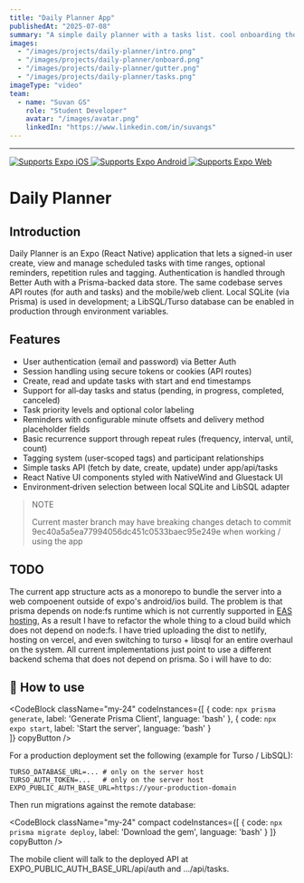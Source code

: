 ```yaml
---
title: "Daily Planner App"
publishedAt: "2025-07-08"
summary: "A simple daily planner with a tasks list. cool onboarding tho. WIP"
images:
  - "/images/projects/daily-planner/intro.png"
  - "/images/projects/daily-planner/onboard.png"
  - "/images/projects/daily-planner/gutter.png"
  - "/images/projects/daily-planner/tasks.png"
imageType: "video"
team:
  - name: "Suvan GS"
    role: "Student Developer"
    avatar: "/images/avatar.png"
    linkedIn: "https://www.linkedin.com/in/suvangs"
---
```

<Media
  src="https://youtu.be/2Y4Ov-cDdjA"
  aspectRatio="16/9"
  radius="xl"
/>

---

<p>
  <a href="https://itunes.apple.com/app/apple-store/id982107779">
    <img alt="Supports Expo iOS" longdesc="Supports Expo iOS" src="https://img.shields.io/badge/iOS-4630EB.svg?style=flat-square&logo=APPLE&labelColor=999999&logoColor=fff" />
  </a>
  <a href="https://play.google.com/store/apps/details?id=host.exp.exponent&referrer=blankexample">
    <img alt="Supports Expo Android" longdesc="Supports Expo Android" src="https://img.shields.io/badge/Android-4630EB.svg?style=flat-square&logo=ANDROID&labelColor=A4C639&logoColor=fff" />
  </a>
  <a href="https://docs.expo.dev/workflow/web/">
    <img alt="Supports Expo Web" longdesc="Supports Expo Web" src="https://img.shields.io/badge/web-4630EB.svg?style=flat-square&logo=GOOGLE-CHROME&labelColor=4285F4&logoColor=fff" />
  </a>
</p>

# Daily Planner

## Introduction
Daily Planner is an Expo (React Native) application that lets a signed-in user create, view and manage scheduled tasks with time ranges, optional reminders, repetition rules and tagging. Authentication is handled through Better Auth with a Prisma-backed data store. The same codebase serves API routes (for auth and tasks) and the mobile/web client. Local SQLite (via Prisma) is used in development; a LibSQL/Turso database can be enabled in production through environment variables.

## Features
- User authentication (email and password) via Better Auth
- Session handling using secure tokens or cookies (API routes)
- Create, read and update tasks with start and end timestamps
- Support for all‑day tasks and status (pending, in progress, completed, canceled)
- Task priority levels and optional color labeling
- Reminders with configurable minute offsets and delivery method placeholder fields
- Basic recurrence support through repeat rules (frequency, interval, until, count)
- Tagging system (user‑scoped tags) and participant relationships
- Simple tasks API (fetch by date, create, update) under <InlineCode>app/api/tasks</InlineCode>
- React Native UI components styled with NativeWind and Gluestack UI
- Environment‑driven selection between local SQLite and LibSQL adapter

> NOTE
>
> Current master branch may have breaking changes detach to commit <InlineCode>9ec40a5a5ea77994056dc451c0533baec95e249e</InlineCode> when working / using the app

## TODO

The current app structure acts as a monorepo to bundle the server into a web compoenent outside of expo's android/ios build. The problem is that prisma depends on <InlineCode>node:fs</InlineCode> runtime which is not currently supported in [EAS hosting](https://docs.expo.dev/eas/hosting/reference/worker-runtime/#nodejs-compatibility), As a result I have to refactor the whole thing to a cloud build which does not depend on <InlineCode>node:fs</InlineCode>. I have tried uploading the <InlineCode>dist</InlineCode> to netlify, hosting on vercel, and even switching to turso + libsql for an entire overhaul on the system. All current implementations just point to use a different backend schema that does not depend on prisma.
So i will have to do:

<Checkbox
  label="Remove prisma implementation"
/>
<Checkbox
  label="check expo-sqlite feasability for better-auth"
/>
<Checkbox
  label="Refactor backend to make calls to server (hono-ts) if expo-sqlite does not work out"
/>
<Checkbox
  label="Refactor logic to work on only cloud / only local build based on option 2"
/>

## 🚀 How to use

<CodeBlock
  className="my-24"
  codeInstances={[
    {
      code: `npx prisma generate`,
      label: 'Generate Prisma Client',
      language: 'bash'
    },
    {
      code: `npx expo start`,
      label: 'Start the server',
      language: 'bash'
    }    
  ]}
  copyButton
/>


For a production deployment set the following (example for Turso / LibSQL):

```
TURSO_DATABASE_URL=... # only on the server host
TURSO_AUTH_TOKEN=...   # only on the server host
EXPO_PUBLIC_AUTH_BASE_URL=https://your-production-domain
```

Then run migrations against the remote database:

<CodeBlock
  className="my-24"
  compact
  codeInstances={[
    {
      code: `npx prisma migrate deploy`,
      label: 'Download the gem',
      language: 'bash'
    }
  ]}
  copyButton
/>

The mobile client will talk to the deployed API at <InlineCode>EXPO_PUBLIC_AUTH_BASE_URL/api/auth</InlineCode> and <InlineCode>.../api/tasks</InlineCode>.


